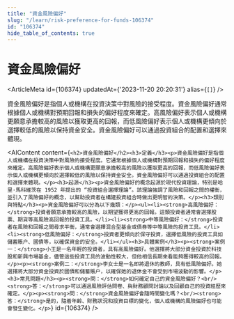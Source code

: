 ```yaml
---
title: "資金風險偏好"
slug: "/learn/risk-preference-for-funds-106374"
id: "106374"
hide_table_of_contents: true
---
```



# 資金風險偏好

<ArticleMeta id={106374} updatedAt={'2023-11-20 20:20:31'} alias={`[]`} />
<div className='border-solid border-b border-t-0 my-4 border-[var(--ifm-color-gray-300)]' />

資金風險偏好是指個人或機構在投資決策中對風險的接受程度。資金風險偏好通常根據個人或機構對預期回報和損失的偏好程度來確定。高風險偏好表示個人或機構更願意承擔較高的風險以獲取更高的回報，而低風險偏好表示個人或機構更傾向於選擇較低的風險以保持資金安全。資金風險偏好可以通過投資組合的配置和選擇來體現。

<AIContent content={`<h2>資金風險偏好</h2><h3>定義</h3><p>資金風險偏好是指個人或機構在投資決策中對風險的接受程度。它通常根據個人或機構對預期回報和損失的偏好程度來確定。高風險偏好表示個人或機構更願意承擔較高的風險以獲取更高的回報，而低風險偏好表示個人或機構更傾向於選擇較低的風險以保持資金安全。資金風險偏好可以通過投資組合的配置和選擇來體現。</p><h3>起源</h3><p>資金風險偏好的概念起源於現代投資理論，特別是哈里·馬科維茨在 1952 年提出的 “投資組合選擇理論”。該理論強調了風險和回報之間的權衡，並引入了風險偏好的概念，以幫助投資者在構建投資組合時做出更明智的決策。</p><h3>類別與特點</h3><p>資金風險偏好可以分為以下幾類：</p><ul><li><strong>高風險偏好：</strong>投資者願意承擔較高的風險，以期望獲得更高的回報。這類投資者通常會選擇股票、期貨等高風險高回報的投資工具。</li><li><strong>中等風險偏好：</strong>投資者在風險和回報之間尋求平衡，通常會選擇混合型基金或債券等中等風險的投資工具。</li><li><strong>低風險偏好：</strong>投資者更傾向於保守投資，選擇低風險的投資工具如儲蓄賬户、國債等，以確保資金的安全。</li></ul><h3>具體案例</h3><p><strong>案例一：</strong>小王是一名年輕的投資者，具有高風險偏好。他選擇將大部分資金投資於科技股和新興市場基金，儘管這些投資工具的波動性較大，但他相信長期來看能夠獲得較高的回報。</p><p><strong>案例二：</strong>李女士是一名即將退休的教師，具有低風險偏好。她選擇將大部分資金投資於國債和儲蓄賬户，以確保她的退休金不會受到市場波動的影響。</p><h3>常見問題</h3><p><strong>問：</strong>如何確定自己的資金風險偏好？<br/><strong>答：</strong>可以通過風險評估問卷、與財務顧問討論以及回顧自己的投資經歷來確定。</p><p><strong>問：</strong>資金風險偏好會隨時間變化嗎？<br/><strong>答：</strong>是的，隨着年齡、財務狀況和投資目標的變化，個人或機構的風險偏好也可能會發生變化。</p>`} id={106374} />
